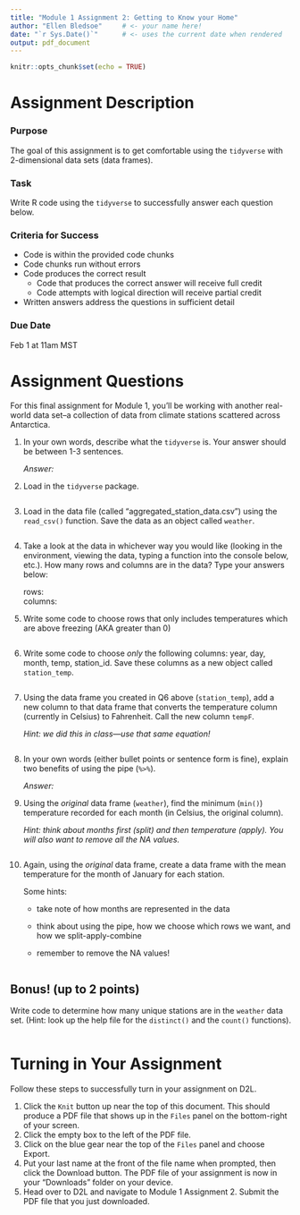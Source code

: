 ```yaml
---
title: "Module 1 Assignment 2: Getting to Know your Home"
author: "Ellen Bledsoe"     # <- your name here!
date: "`r Sys.Date()`"      # <- uses the current date when rendered
output: pdf_document
---
```


```r
knitr::opts_chunk$set(echo = TRUE)
```

# Assignment Description

### Purpose

The goal of this assignment is to get comfortable using the `tidyverse` with 2-dimensional data sets (data frames).

### Task

Write R code using the `tidyverse` to successfully answer each question below.

### Criteria for Success

-   Code is within the provided code chunks
-   Code chunks run without errors
-   Code produces the correct result
    -   Code that produces the correct answer will receive full credit
    -   Code attempts with logical direction will receive partial credit
-   Written answers address the questions in sufficient detail

### Due Date

Feb 1 at 11am MST

# Assignment Questions

For this final assignment for Module 1, you'll be working with another real-world data set--a collection of data from climate stations scattered across Antarctica.

1.  In your own words, describe what the `tidyverse` is. Your answer should be between 1-3 sentences.

    *Answer:*

2.  Load in the `tidyverse` package.

```r

```

3.  Load in the data file (called "aggregated_station_data.csv") using the `read_csv()` function. Save the data as an object called `weather`.

```r

```

4.  Take a look at the data in whichever way you would like (looking in the environment, viewing the data, typing a function into the console below, etc.). How many rows and columns are in the data? Type your answers below:

    rows:\
    columns:

5.  Write some code to choose rows that only includes temperatures which are above freezing (AKA greater than 0)

```r

```

6.  Write some code to choose *only* the following columns: year, day, month, temp, station_id. Save these columns as a new object called `station_temp`.

```r

```

7.  Using the data frame you created in Q6 above (`station_temp`), add a new column to that data frame that converts the temperature column (currently in Celsius) to Fahrenheit. Call the new column `tempF`.

    *Hint: we did this in class---use that same equation!*

```r

```

8.  In your own words (either bullet points or sentence form is fine), explain two benefits of using the pipe (`%>%`).

    *Answer:*

9.  Using the *original* data frame (`weather`), find the minimum (`min()`) temperature recorded for each month (in Celsius, the original column).

    *Hint: think about months first (split) and then temperature (apply). You will also want to remove all the NA values.*

```r

```

10. Again, using the *original* data frame, create a data frame with the mean temperature for the month of January for each station.

    Some hints:

    -   take note of how months are represented in the data

    -   think about using the pipe, how we choose which rows we want, and how we split-apply-combine

    -   remember to remove the NA values!

```r

```

## Bonus! (up to 2 points)

Write code to determine how many unique stations are in the `weather` data set. (Hint: look up the help file for the `distinct()` and the `count()` functions).

```r

```

# Turning in Your Assignment

Follow these steps to successfully turn in your assignment on D2L.

1.  Click the `Knit` button up near the top of this document. This should produce a PDF file that shows up in the `Files` panel on the bottom-right of your screen.
2.  Click the empty box to the left of the PDF file.
3.  Click on the blue gear near the top of the `Files` panel and choose Export.
4.  Put your last name at the front of the file name when prompted, then click the Download button. The PDF file of your assignment is now in your "Downloads" folder on your device.
5.  Head over to D2L and navigate to Module 1 Assignment 2. Submit the PDF file that you just downloaded.
